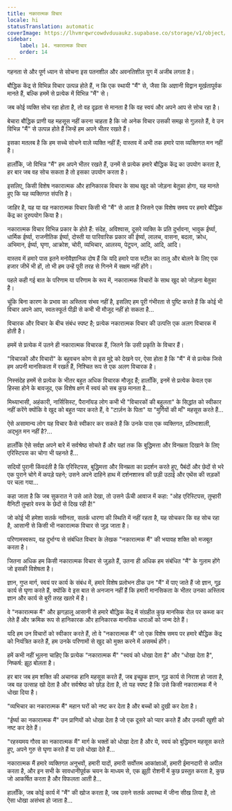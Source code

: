 ```yaml
---
title: नकारात्मक विचार
locale: hi
statusTranslation: automatic
coverImage: https://lhvmrqwrcowdvduuaukz.supabase.co/storage/v1/object/public/strapi-uploads/small_cover-tratado-de-psicologia-revolucionaria.webp-5e15e1cec4e0ebebcde5d7fc7565d8fd.webp
sidebar:
    label: 14. नकारात्मक विचार
    order: 14
---
```

गहनता से और पूर्ण ध्यान से सोचना इस पतनशील और अवनतिशील युग में अजीब लगता है।

बौद्धिक केंद्र से विभिन्न विचार उत्पन्न होते हैं, न कि एक स्थायी "मैं" से, जैसा कि अज्ञानी विद्वान मूर्खतापूर्वक मानते हैं, बल्कि हममें से प्रत्येक में विभिन्न "मैं" से।

जब कोई व्यक्ति सोच रहा होता है, तो वह दृढ़ता से मानता है कि वह स्वयं और अपने आप से सोच रहा है।

बेचारा बौद्धिक प्राणी यह महसूस नहीं करना चाहता है कि जो अनेक विचार उसकी समझ से गुज़रते हैं, वे उन विभिन्न "मैं" से उत्पन्न होते हैं जिन्हें हम अपने भीतर रखते हैं।

इसका मतलब है कि हम सच्चे सोचने वाले व्यक्ति नहीं हैं; वास्तव में अभी तक हमारे पास व्यक्तिगत मन नहीं है।

हालाँकि, जो विभिन्न "मैं" हम अपने भीतर रखते हैं, उनमें से प्रत्येक हमारे बौद्धिक केंद्र का उपयोग करता है, हर बार जब वह सोच सकता है तो इसका उपयोग करता है।

इसलिए, किसी विशेष नकारात्मक और हानिकारक विचार के साथ खुद को जोड़ना बेतुका होगा, यह मानते हुए कि यह व्यक्तिगत संपत्ति है।

जाहिर है, यह या वह नकारात्मक विचार किसी भी "मैं" से आता है जिसने एक विशेष समय पर हमारे बौद्धिक केंद्र का दुरुपयोग किया है।

नकारात्मक विचार विभिन्न प्रकार के होते हैं: संदेह, अविश्वास, दूसरे व्यक्ति के प्रति दुर्भावना, भावुक ईर्ष्या, धार्मिक ईर्ष्या, राजनीतिक ईर्ष्या, दोस्ती या पारिवारिक प्रकार की ईर्ष्या, लालच, वासना, बदला, क्रोध, अभिमान, ईर्ष्या, घृणा, आक्रोश, चोरी, व्यभिचार, आलस्य, पेटूपन, आदि, आदि, आदि।

वास्तव में हमारे पास इतने मनोवैज्ञानिक दोष हैं कि यदि हमारे पास स्टील का तालू और बोलने के लिए एक हजार जीभें भी हों, तो भी हम उन्हें पूरी तरह से गिनने में सक्षम नहीं होंगे।

पहले कही गई बात के परिणाम या परिणाम के रूप में, नकारात्मक विचारों के साथ खुद को जोड़ना बेतुका है।

चूंकि बिना कारण के प्रभाव का अस्तित्व संभव नहीं है, इसलिए हम पूरी गंभीरता से पुष्टि करते हैं कि कोई भी विचार अपने आप, स्वतःस्फूर्त पीढ़ी से कभी भी मौजूद नहीं हो सकता है...

विचारक और विचार के बीच संबंध स्पष्ट है; प्रत्येक नकारात्मक विचार की उत्पत्ति एक अलग विचारक में होती है।

हममें से प्रत्येक में उतने ही नकारात्मक विचारक हैं, जितने कि उसी प्रकृति के विचार हैं।

"विचारकों और विचारों" के बहुवचन कोण से इस मुद्दे को देखने पर, ऐसा होता है कि "मैं" में से प्रत्येक जिसे हम अपनी मानसिकता में रखते हैं, निश्चित रूप से एक अलग विचारक है।

निस्संदेह हममें से प्रत्येक के भीतर बहुत अधिक विचारक मौजूद हैं; हालाँकि, इनमें से प्रत्येक केवल एक हिस्सा होने के बावजूद, एक विशेष क्षण में स्वयं को सब कुछ मानता है...

मिथ्याभासी, अहंकारी, नार्सिसिस्ट, पैरानॉयड लोग कभी भी "विचारकों की बहुलता" के सिद्धांत को स्वीकार नहीं करेंगे क्योंकि वे खुद को बहुत प्यार करते हैं, वे "टार्ज़न के पिता" या "मुर्गियों की माँ" महसूस करते हैं...

ऐसे असामान्य लोग यह विचार कैसे स्वीकार कर सकते हैं कि उनके पास एक व्यक्तिगत, प्रतिभाशाली, अद्भुत मन नहीं है?...

हालाँकि ऐसे सर्वज्ञ अपने बारे में सर्वश्रेष्ठ सोचते हैं और यहां तक ​​कि बुद्धिमत्ता और विनम्रता दिखाने के लिए एरिस्टिपस का चोगा भी पहनते हैं...

सदियों पुरानी किंवदंती है कि एरिस्टिपस, बुद्धिमत्ता और विनम्रता का प्रदर्शन करते हुए, पैबंदों और छेदों से भरे एक पुराने चोगे में कपड़े पहने; उसने अपने दाहिने हाथ में दर्शनशास्त्र की छड़ी उठाई और एथेंस की सड़कों पर चला गया...

कहा जाता है कि जब सुकरात ने उसे आते देखा, तो उसने ऊँची आवाज में कहा: "ओह एरिस्टिपस, तुम्हारी वैनिटी तुम्हारे वस्त्र के छेदों से दिख रही है!"

जो कोई भी हमेशा सतर्क नवीनता, सतर्क धारणा की स्थिति में नहीं रहता है, यह सोचकर कि वह सोच रहा है, आसानी से किसी भी नकारात्मक विचार से जुड़ जाता है।

परिणामस्वरूप, वह दुर्भाग्य से संबंधित विचार के लेखक "नकारात्मक मैं" की भयावह शक्ति को मजबूत करता है।

जितना अधिक हम किसी नकारात्मक विचार से जुड़ते हैं, उतना ही अधिक हम संबंधित "मैं" के गुलाम होंगे जो इसकी विशेषता है।

ज्ञान, गुप्त मार्ग, स्वयं पर कार्य के संबंध में, हमारे विशेष प्रलोभन ठीक उन "मैं" में पाए जाते हैं जो ज्ञान, गूढ़ कार्य से घृणा करते हैं, क्योंकि वे इस बात से अनजान नहीं हैं कि हमारी मानसिकता के भीतर उनका अस्तित्व ज्ञान और कार्य से बुरी तरह खतरे में है।

वे "नकारात्मक मैं" और झगड़ालू आसानी से हमारे बौद्धिक केंद्र में संग्रहीत कुछ मानसिक रोल पर कब्जा कर लेते हैं और क्रमिक रूप से हानिकारक और हानिकारक मानसिक धाराओं को जन्म देते हैं।

यदि हम उन विचारों को स्वीकार करते हैं, तो वे "नकारात्मक मैं" जो एक विशेष समय पर हमारे बौद्धिक केंद्र को नियंत्रित करते हैं, हम उनके परिणामों से खुद को मुक्त करने में असमर्थ होंगे।

हमें कभी नहीं भूलना चाहिए कि प्रत्येक "नकारात्मक मैं" "स्वयं को धोखा देता है" और "धोखा देता है", निष्कर्ष: झूठ बोलता है।

हर बार जब हम शक्ति की अचानक हानि महसूस करते हैं, जब इच्छुक ज्ञान, गूढ़ कार्य से निराश हो जाता है, जब वह उत्साह खो देता है और सर्वश्रेष्ठ को छोड़ देता है, तो यह स्पष्ट है कि उसे किसी नकारात्मक मैं ने धोखा दिया है।

"व्यभिचार का नकारात्मक मैं" महान घरों को नष्ट कर देता है और बच्चों को दुखी कर देता है।

"ईर्ष्या का नकारात्मक मैं" उन प्राणियों को धोखा देता है जो एक दूसरे को प्यार करते हैं और उनकी खुशी को नष्ट कर देते हैं।

"रहस्यमय गौरव का नकारात्मक मैं" मार्ग के भक्तों को धोखा देता है और ये, स्वयं को बुद्धिमान महसूस करते हुए, अपने गुरु से घृणा करते हैं या उसे धोखा देते हैं...

नकारात्मक मैं हमारे व्यक्तिगत अनुभवों, हमारी यादों, हमारी सर्वोत्तम आकांक्षाओं, हमारी ईमानदारी से अपील करता है, और इन सभी के सावधानीपूर्वक चयन के माध्यम से, एक झूठी रोशनी में कुछ प्रस्तुत करता है, कुछ जो आकर्षित करता है और विफलता आती है...

हालाँकि, जब कोई कार्य में "मैं" की खोज करता है, जब उसने सतर्क अवस्था में जीना सीख लिया है, तो ऐसा धोखा असंभव हो जाता है...

